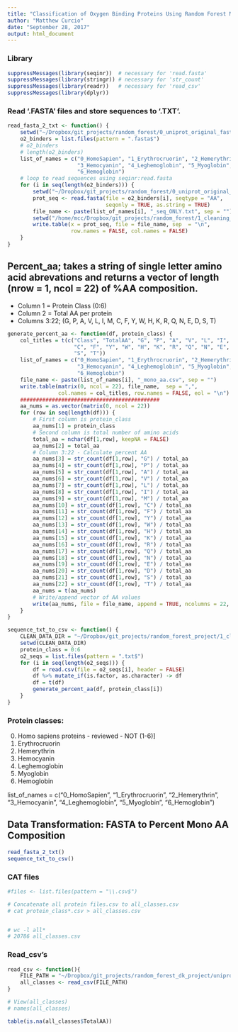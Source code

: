 ```yaml
---
title: "Classification of Oxygen Binding Proteins Using Random Forest Machine Learning"
author: "Matthew Curcio"
date: "September 28, 2017"
output: html_document
---
```


### Library

```r
suppressMessages(library(seqinr))  # necessary for 'read.fasta'
suppressMessages(library(stringr)) # necessary for 'str_count'
suppressMessages(library(readr))   # necessary for 'read_csv'
suppressMessages(library(dplyr))
```

### Read '.FASTA' files and store sequences to '.TXT'.

```r
read_fasta_2_txt <- function() {
    setwd("~/Dropbox/git_projects/random_forest/0_uniprot_original_fasta")
    o2_binders = list.files(pattern = ".fasta$")
    # o2_binders
    # length(o2_binders)
    list_of_names = c("0_HomoSapien", "1_Erythrocruorin", "2_Hemerythrin",
                      "3_Hemocyanin", "4_Leghemoglobin", "5_Myoglobin", 
                      "6_Hemoglobin")
    # loop to read sequences using seqinr:read.fasta
    for (i in seq(length(o2_binders))) {
        setwd("~/Dropbox/git_projects/random_forest/0_uniprot_original_fasta")
        prot_seq <- read.fasta(file = o2_binders[i], seqtype = "AA", 
                               seqonly = TRUE, as.string = TRUE)
        file_name <- paste(list_of_names[i], "_seq_ONLY.txt", sep = "")
        setwd("/home/mcc/Dropbox/git_projects/random_forest/1_cleaning_data")
        write.table(x = prot_seq, file = file_name, sep  = "\n",
                    row.names = FALSE, col.names = FALSE)
    }
}
```

## Percent_aa; takes a string of single letter amino acid abrevations and returns a vector of length (nrow = 1, ncol = 22) of %AA composition.  

* Column 1 = Protein Class (0:6)
* Column 2 = Total AA per protein
* Columns 3:22; (G, P, A, V, L, I, M, C, F, Y, W, H, K, R, Q, N, E, D, S, T)

```r
generate_percent_aa <- function(df, protein_class) {
    col_titles = t(c("Class", "TotalAA", "G", "P", "A", "V", "L", "I", "M",
                     "C", "F", "Y", "W", "H", "K", "R", "Q", "N", "E", "D",
                     "S", "T"))
    list_of_names = c("0_HomoSapien", "1_Erythrocruorin", "2_Hemerythrin",
                      "3_Hemocyanin", "4_Leghemoglobin", "5_Myoglobin", 
                      "6_Hemoglobin")
    file_name <- paste(list_of_names[i], "_mono_aa.csv", sep = "")
    write.table(matrix(0, ncol = 22), file_name,  sep = ",", 
                col.names = col_titles, row.names = FALSE, eol = "\n")
    ############################################
    aa_nums = as.vector(matrix(0, ncol = 22))
    for (row in seq(length(df))) {
        # First column is protein_class
        aa_nums[1] = protein_class
        # Second column is total number of amino acids
        total_aa = nchar(df[1,row], keepNA = FALSE)
        aa_nums[2] = total_aa
        # Column 3:22 - Calculate percent AA
        aa_nums[3] = str_count(df[1,row], "G") / total_aa
        aa_nums[4] = str_count(df[1,row], "P") / total_aa
        aa_nums[5] = str_count(df[1,row], "A") / total_aa
        aa_nums[6] = str_count(df[1,row], "V") / total_aa
        aa_nums[7] = str_count(df[1,row], "L") / total_aa
        aa_nums[8] = str_count(df[1,row], "I") / total_aa
        aa_nums[9] = str_count(df[1,row], "M") / total_aa
        aa_nums[10] = str_count(df[1,row], "C") / total_aa
        aa_nums[11] = str_count(df[1,row], "F") / total_aa
        aa_nums[12] = str_count(df[1,row], "Y") / total_aa
        aa_nums[13] = str_count(df[1,row], "W") / total_aa
        aa_nums[14] = str_count(df[1,row], "H") / total_aa
        aa_nums[15] = str_count(df[1,row], "K") / total_aa
        aa_nums[16] = str_count(df[1,row], "R") / total_aa
        aa_nums[17] = str_count(df[1,row], "Q") / total_aa
        aa_nums[18] = str_count(df[1,row], "N") / total_aa
        aa_nums[19] = str_count(df[1,row], "E") / total_aa
        aa_nums[20] = str_count(df[1,row], "D") / total_aa
        aa_nums[21] = str_count(df[1,row], "S") / total_aa
        aa_nums[22] = str_count(df[1,row], "T") / total_aa
        aa_nums = t(aa_nums)
        # Write/append vector of AA values
        write(aa_nums, file = file_name, append = TRUE, ncolumns = 22, sep = ",")
    }
}
```

```r
sequence_txt_to_csv <- function() {
    CLEAN_DATA_DIR = "~/Dropbox/git_projects/random_forest_project/1_cleaning_data"
    setwd(CLEAN_DATA_DIR)
    protein_class = 0:6
    o2_seqs = list.files(pattern = ".txt$")
    for (i in seq(length(o2_seqs))) {
        df = read.csv(file = o2_seqs[i], header = FALSE)
        df %>% mutate_if(is.factor, as.character) -> df
        df = t(df)
        generate_percent_aa(df, protein_class[i])
    }
}
```


### Protein classes:

0. Homo sapiens proteins - reviewed - NOT (1-6)]
1. Erythrocruorin 
2. Hemerythrin 
3. Hemocyanin  
4. Leghemoglobin
5. Myoglobin  
6. Hemoglobin  

list_of_names = c("0_HomoSapien", "1_Erythrocruorin", "2_Hemerythrin", "3_Hemocyanin",
                  "4_Leghemoglobin", "5_Myoglobin", "6_Hemoglobin")

## Data Transformation: FASTA to Percent Mono AA Composition

```r

read_fasta_2_txt()
sequence_txt_to_csv()

```


### CAT files
```r
#files <- list.files(pattern = "\\.csv$")

# Concatenate all protein files.csv to all_classes.csv
# cat protein_class*.csv > all_classes.csv


# wc -l all*
# 20786 all_classes.csv
```

### Read_csv's
```r
read_csv <- function(){
    FILE_PATH = "~/Dropbox/git_projects/random_forest_dk_project/uniprot_1/all_classes.csv"
    all_classes <- read_csv(FILE_PATH)
}
```

```r
# View(all_classes)
# names(all_classes)

table(is.na(all_classes$TotalAA))
```
